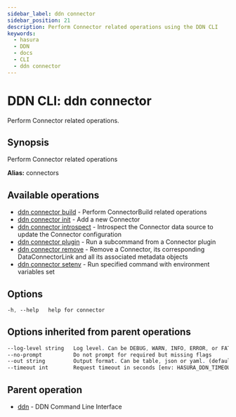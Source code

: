 ```yaml
---
sidebar_label: ddn connector
sidebar_position: 21
description: Perform Connector related operations using the DDN CLI
keywords:
  - hasura
  - DDN
  - docs
  - CLI
  - ddn connector
---
```


# DDN CLI: ddn connector

Perform Connector related operations.

## Synopsis

Perform Connector related operations

**Alias:** connectors

## Available operations

- [ddn connector build](/cli/commands/ddn_connector_build) - Perform ConnectorBuild related operations
- [ddn connector init](/cli/commands/ddn_connector_init) - Add a new Connector
- [ddn connector introspect](/cli/commands/ddn_connector_introspect) - Introspect the Connector data source to update the Connector configuration
- [ddn connector plugin](/cli/commands/ddn_connector_plugin) - Run a subcommand from a Connector plugin
- [ddn connector remove](/cli/commands/ddn_connector_remove) - Remove a Connector, its corresponding DataConnectorLink and all its associated metadata objects
- [ddn connector setenv](/cli/commands/ddn_connector_setenv) - Run specified command with environment variables set

## Options

```sass
-h, --help   help for connector
```

## Options inherited from parent operations

```sass
--log-level string   Log level. Can be DEBUG, WARN, INFO, ERROR, or FATAL. (default "INFO")
--no-prompt          Do not prompt for required but missing flags
--out string         Output format. Can be table, json or yaml. (default "table")
--timeout int        Request timeout in seconds [env: HASURA_DDN_TIMEOUT] (default 100)
```

## Parent operation

- [ddn](/cli/commands/ddn) - DDN Command Line Interface
